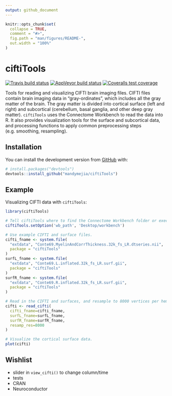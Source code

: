 ```yaml
---
output: github_document
---
```


<!-- README.md is generated from README.Rmd. Please edit that file -->

```r
knitr::opts_chunk$set(
  collapse = TRUE,
  comment = "#>",
  fig.path = "man/figures/README-",
  out.width = "100%"
)
```

# ciftiTools

<!-- badges: start -->
[![Travis build status](https://travis-ci.com/mandymejia/ciftiTools.svg?branch=master)](https://travis-ci.com/mandymejia/ciftiTools)
[![AppVeyor build status](https://ci.appveyor.com/api/projects/status/github/mandymejia/ciftiTools?branch=master&svg=true)](https://ci.appveyor.com/project/mandymejia/ciftiTools)
[![Coveralls test coverage](https://coveralls.io/repos/github/mandymejia/ciftiTools/badge.svg)](https://coveralls.io/r/mandymejia/ciftiTools?branch=master)
<!-- badges: end -->

Tools for reading and visualizing CIFTI brain imaging files. CIFTI files contain brain imaging data in "gray-ordinates", which includes all the gray matter of the brain. The gray matter is divided into cortical surface (left and right) and subcortical (cerebellum, basal ganglia, and other deep gray matter). `ciftiTools` uses the Connectome Workbench to read the data into R. It also provides visualization tools for the surface and subcortical data, and processing functions to apply common preprocessing steps (e.g. smoothing, resampling).

## Installation

You can install the development version from [GitHub](https://github.com/) with:

``` r
# install.packages("devtools")
devtools::install_github("mandymejia/ciftiTools")
```

## Example

Visualizing CIFTI data with `ciftiTools`:

```r
library(ciftiTools)

# Tell ciftiTools where to find the Connectome Workbench folder or executable.
ciftiTools.setOption('wb_path', 'Desktop/workbench')

# Use example CIFTI and surface files.
cifti_fname <- system.file(
  "extdata", "Conte69.MyelinAndCorrThickness.32k_fs_LR.dtseries.nii", 
  package = "ciftiTools"
)
surfL_fname <- system.file(
  "extdata", "Conte69.L.inflated.32k_fs_LR.surf.gii", 
  package = "ciftiTools"
)
surfR_fname <- system.file(
  "extdata", "Conte69.R.inflated.32k_fs_LR.surf.gii", 
  package = "ciftiTools"
)

# Read in the CIFTI and surfaces, and resample to 8000 vertices per hemisphere.
cifti <- read_cifti(
  cifti_fname=cifti_fname, 
  surfL_fname=surfL_fname, 
  surfR_fname=surfR_fname, 
  resamp_res=8000
)

# Visualize the cortical surface data.
plot(cifti)
```

## Wishlist

* slider in `view_cifti()` to change column/time
* tests
* CRAN
* Neuroconductor
